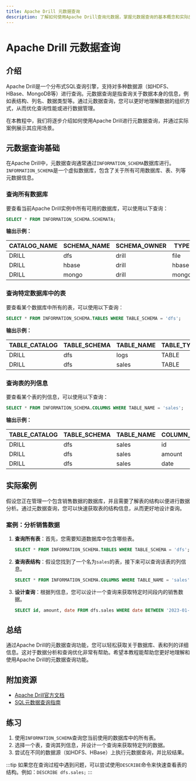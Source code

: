 ```yaml
---
title: Apache Drill 元数据查询
description: 了解如何使用Apache Drill查询元数据，掌握元数据查询的基本概念和实际应用场景。
---
```


# Apache Drill 元数据查询

## 介绍

Apache Drill是一个分布式SQL查询引擎，支持对多种数据源（如HDFS、HBase、MongoDB等）进行查询。元数据查询是指查询关于数据本身的信息，例如表结构、列名、数据类型等。通过元数据查询，您可以更好地理解数据的组织方式，从而优化查询性能或进行数据管理。

在本教程中，我们将逐步介绍如何使用Apache Drill进行元数据查询，并通过实际案例展示其应用场景。

## 元数据查询基础

在Apache Drill中，元数据查询通常通过`INFORMATION_SCHEMA`数据库进行。`INFORMATION_SCHEMA`是一个虚拟数据库，包含了关于所有可用数据库、表、列等元数据信息。

### 查询所有数据库

要查看当前Apache Drill实例中所有可用的数据库，可以使用以下查询：

```sql
SELECT * FROM INFORMATION_SCHEMA.SCHEMATA;
```

**输出示例：**

| CATALOG_NAME | SCHEMA_NAME       | SCHEMA_OWNER | TYPE        |
|--------------|-------------------|--------------|-------------|
| DRILL        | dfs               | drill        | file        |
| DRILL        | hbase             | drill        | hbase       |
| DRILL        | mongo             | drill        | mongo       |

### 查询特定数据库中的表

要查看某个数据库中所有的表，可以使用以下查询：

```sql
SELECT * FROM INFORMATION_SCHEMA.TABLES WHERE TABLE_SCHEMA = 'dfs';
```

**输出示例：**

| TABLE_CATALOG | TABLE_SCHEMA | TABLE_NAME | TABLE_TYPE |
|---------------|--------------|------------|------------|
| DRILL         | dfs          | logs       | TABLE      |
| DRILL         | dfs          | sales      | TABLE      |

### 查询表的列信息

要查看某个表的列信息，可以使用以下查询：

```sql
SELECT * FROM INFORMATION_SCHEMA.COLUMNS WHERE TABLE_NAME = 'sales';
```

**输出示例：**

| TABLE_CATALOG | TABLE_SCHEMA | TABLE_NAME | COLUMN_NAME | DATA_TYPE |
|---------------|--------------|------------|-------------|-----------|
| DRILL         | dfs          | sales      | id          | INTEGER   |
| DRILL         | dfs          | sales      | amount      | DOUBLE    |
| DRILL         | dfs          | sales      | date        | DATE      |

## 实际案例

假设您正在管理一个包含销售数据的数据库，并且需要了解表的结构以便进行数据分析。通过元数据查询，您可以快速获取表的结构信息，从而更好地设计查询。

### 案例：分析销售数据

1. **查询所有表**：首先，您需要知道数据库中包含哪些表。

    ```sql
    SELECT * FROM INFORMATION_SCHEMA.TABLES WHERE TABLE_SCHEMA = 'dfs';
    ```

2. **查询表结构**：假设您找到了一个名为`sales`的表，接下来可以查询该表的列信息。

    ```sql
    SELECT * FROM INFORMATION_SCHEMA.COLUMNS WHERE TABLE_NAME = 'sales';
    ```

3. **设计查询**：根据列信息，您可以设计一个查询来获取特定时间段内的销售数据。

    ```sql
    SELECT id, amount, date FROM dfs.sales WHERE date BETWEEN '2023-01-01' AND '2023-12-31';
    ```

## 总结

通过Apache Drill的元数据查询功能，您可以轻松获取关于数据库、表和列的详细信息。这对于数据分析和查询优化非常有帮助。希望本教程能帮助您更好地理解和使用Apache Drill的元数据查询功能。

## 附加资源

- [Apache Drill官方文档](https://drill.apache.org/docs/)
- [SQL元数据查询指南](https://www.sqlshack.com/sql-server-metadata-queries/)

## 练习

1. 使用`INFORMATION_SCHEMA`查询您当前使用的数据库中的所有表。
2. 选择一个表，查询其列信息，并设计一个查询来获取特定列的数据。
3. 尝试在不同的数据源（如HDFS、HBase）上执行元数据查询，并比较结果。

:::tip
如果您在查询过程中遇到问题，可以尝试使用`DESCRIBE`命令来快速查看表的结构。例如：`DESCRIBE dfs.sales;`
:::